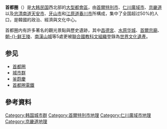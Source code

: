 {{Infobox settlement
|name = 首都圈
|native_name=수도권|native_name_lang=ko|image=Seoul-Cheonggyecheon-01.jpg|image_caption=[[清溪川|清溪川]]|image_map =Sudogwon.svg
|map_caption=首都圈行政區域圖|coordinates_display =inline,title
|coordinates_region =KO
|subdivision_type = 國家
|subdivision_name = {{ROK}}
|subdivision_type1 = 主要城市
|subdivision_name1 = *[[首爾特別市|首爾特別市]]
*[[仁川廣域市|仁川廣域市]]
*[[京畿道|京畿道]]
*[[江原道_(韓國)|江原道]]
**[[春川市|春川市]]
*[[忠清南道|忠清南道]]
**[[天安市|天安市]]
**[[牙山市|牙山市]]
|population_metro=25674800
|population_as_of = 2018年11月1日
|population_blank1_title = 占韓國總人口的百分比
|population_blank1 = 49%
|population_note = 
|population_metro_footnotes = <ref>A government publication states that on 1 November 2010, the population of “Seoul Metropolitan Area” stood at 23,616 thousand, which is the sum of the figures given for Gyeonggi-do (11,270 thousand), Seoul (9,708 thousand) and Incheon (2,638 thousand), apparently including the periphery.<br />Source: [http://kostat.go.kr/portal/english/news/1/1/index.board?aSeq=245048&bmode=download&ord=1 “Preliminary Results of the 2010 Population and Housing Census”] (PDF). Statistics Korea. 21 January 2011. Retrieved 23 July 2011.</ref>}}
{{Infobox Korean name
|hangul = 수도권
|hanja  = 首都圈
|rr     = Sudogwon
|mr     = Sudokwŏn
}}

'''首都圈'''（{{Kor|諺=수도권|漢=首都圈}}）是[[大韩民国|大韩民国]]西北部的[[大都市帶|大型都會區]]，由[[首爾特別市|首爾特別市]]、[[仁川廣域市|仁川廣域市]]、[[京畿道|京畿道]]以及[[忠清南道|忠清南道]][[天安市|天安市]]、[[牙山市|牙山市]]和[[江原道_(韓國)|江原道]][[春川市|春川市]]所構成，集中了全国超过50%的人口，是韓國的政治、經濟與文化中心。

首都圈内有許多著名的觀光景點與歷史遺跡，其中[[昌德宮|昌德宮]]、[[水原华城|水原华城]]、[[宗廟_(首爾)|首爾宗廟]]、[[朝鲜王陵|朝-{}-鲜王陵]]、[[南漢山城|南漢山城]]等5處更被[[联合国教育、科学及文化组织|聯合國教科文組織]]登錄為[[世界遗产|世界文化遺產]]。

== 参见 ==
* [[首都圈|首都圈]]
* [[城市群|城市群]]
* [[釜蔚慶|釜蔚慶]]
* [[首都圈電鐵|首都圈電鐵]]

==參考資料==
{{reflist}}

[[Category:韩国城市群|Category:韩国城市群]]
[[Category:首爾特別市地理|Category:首爾特別市地理]]
[[Category:仁川廣域市地理|Category:仁川廣域市地理]]
[[Category:京畿道地理|Category:京畿道地理]]